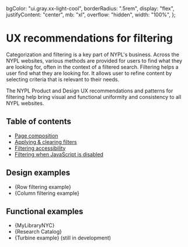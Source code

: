 

  bgColor: "ui.gray.xx-light-cool",
  borderRadius: ".5rem",
  display: "flex",
  justifyContent: "center",
  mb: "xl",
  overflow: "hidden",
  width: "100%",
};

<Meta title="Style Guide/Filtering/Overview" />

# UX recommendations for filtering

Categorization and filtering is a key part of NYPL's business. Across the NYPL
websites, various methods are provided for users to find what they are looking
for, often in the context of a filtered search. Filtering helps a user find what
they are looking for. It allows user to refine content by selecting criteria
that is relevant to their needs.

The NYPL Product and Design UX recommendations and patterns for filtering help
bring visual and functional uniformity and consistency to all NYPL websites.

## Table of contents

- [Page composition](?path=/docs/style-guide-filtering-page-composition-outline--docs)
- [Applying &amp; clearing filters](?path=/docs/style-guide-filtering-applying-clearing-filters--docs)
- [Filtering accessibility](?path=/docs/style-guide-filtering-accessibility--docs)
- [Filtering when JavaScript is disabled](?path=/docs/style-guide-filtering-javascript-disabled--docs)

## Design examples

- {<Link href="https://www.figma.com/design/qpllPO7SRpgaXdhk5mG9BH/Example-Page-Design?node-id=1361-11781&t=CVP20UTxu75HE0YX-11" target="_blank" type="external">Row filtering example</Link>}
- {<Link href="https://www.figma.com/design/qpllPO7SRpgaXdhk5mG9BH/Example-Page-Design?node-id=1871-10399&t=CVP20UTxu75HE0YX-11" target="_blank" type="external">Column filtering example</Link>}

## Functional examples

- {<Link href="https://www.mylibrarynyc.org/teacher_set_data?keyword=dogs" target="_blank" type="external">MyLibraryNYC</Link>}
- {<Link href="https://www.nypl.org/research/research-catalog/bib/b21148115" target="_blank" type="external">Research Catalog</Link>}
- {<Link href="https://nypl-ds-test-app.vercel.app/fullPages/search-and-filter#above-header-notification" target="_blank" type="external">Turbine example</Link>} (still in development)
